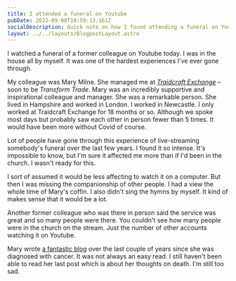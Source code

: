 ```yaml
---
title: I attended a funeral on Youtube
pubDate: 2022-09-08T19:59:13.161Z
socialDescription: Quick note on how I found attending a funeral on YouTube
layout: ../../layouts/BlogpostLayout.astro
---
```

I watched a funeral of a former colleague on Youtube today. I was in the house all by myself. It was one of the hardest experiences I've ever gone through.

My colleague was Mary Milne. She managed me at *[Traidcraft Exchange](https://traidcraftexchange.org)* – soon to be *Transform Trade*. Mary was an incredibly supportive and inspirational colleague and manager. She was a remarkable person. She lived in Hampshire and worked in London. I worked in Newcastle. I only worked at Traidcraft Exchange for 18 months or so. Although we spoke most days but probably saw each other in person fewer than 5 times. It would have been more without Covid of course.

Lot of people have gone through this experience of live-streaming somebody's funeral over the last few years. I found it so intense. It's impossible to know, but I'm sure it affected me more than if I'd been in the church. I wasn't ready for this.

I sort of assumed it would be less affecting to watch it on a computer. But then I was missing the companionship of other people. I had a view the whole time of Mary's coffin. I also didn't sing the hymns by myself. It kind of makes sense that it would be a lot.

Another former colleague who was there in person said the service was great and so many people were there. You couldn't see how many people were in the church on the stream. Just the number of other accounts watching it on Youtube.

Mary wrote [a fantastic blog](https://walking-through-fire.blogspot.com/) over the last couple of years since she was diagnosed with cancer. It was not always an easy read. I still haven't been able to read her last post which is about her  thoughts on death. I'm still too sad.



